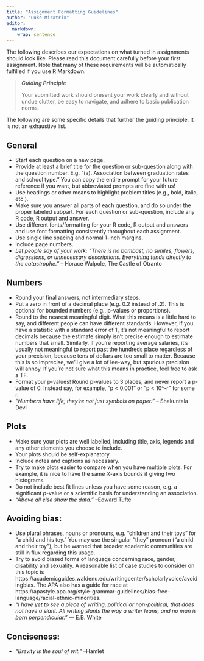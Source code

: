 ```yaml
---
title: "Assignment Formatting Guidelines"
author: "Luke Miratrix"
editor: 
  markdown: 
    wrap: sentence
---
```


The following describes our expectations on what turned in assignments should look like.
Please read this document carefully before your first assignment.
Note that many of these requirements will be automatically fulfilled if you use R Markdown.

> ***Guiding Principle***
>
> Your submitted work should present your work clearly and without undue clutter, be easy to navigate, and adhere to basic publication norms.

The following are some specific details that further the guiding principle.
It is not an exhaustive list.

## General

-   Start each question on a new page.
-   Provide at least a brief title for the question or sub-question along with the question number. E.g. "(a). Association between graduation rates and school type." You can copy the entire prompt for your future reference if you want, but abbreviated prompts are fine with us!
-   Use headings or other means to highlight problem titles (e.g., bold, italic, etc.).
-   Make sure you answer all parts of each question, and do so under the proper labeled subpart. For each question or sub-question, include any R code, R output and answer.
-   Use different fonts/formatting for your R code, R output and answers and use font formatting consistently throughout each assignment.
-   Use single line spacing and normal 1-inch margins.
-   Include page numbers.
-   *Let people say of your work: "There is no bombast, no similes, flowers, digressions, or unnecessary descriptions. Everything tends directly to the catastrophe."* -- Horace Walpole, The Castle of Otranto

## Numbers

-   Round your final answers, not intermediary steps.
-   Put a zero in front of a decimal place (e.g. 0.2 instead of .2). This is optional for bounded numbers (e.g., p-values or proportions).
-   Round to the nearest meaningful digit. What this means is a little hard to say, and different people can have different standards. However, if you have a statistic with a standard error of 1, it's not meaningful to report decimals because the estimate simply isn't precise enough to estimate numbers that small. Similarly, if you're reporting average salaries, it's usually not meaningful to report past the hundreds place regardless of your precision, because tens of dollars are too small to matter. Because this is so imprecise, we'll give a lot of lee-way, but spurious precision will annoy. If you're not sure what this means in practice, feel free to ask a TF.
-   Format your p-values! Round p-values to 3 places, and never report a p-value of 0. Instead say, for example, "p \< 0.001" or "p \< 10\^-r" for some r.
-   *"Numbers have life; they're not just symbols on paper."* -- Shakuntala Devi

## Plots

-   Make sure your plots are well labelled, including title, axis, legends and any other elements you choose to include.
-   Your plots should be self-explanatory.
-   Include notes and captions as necessary.
-   Try to make plots easier to compare when you have multiple plots. For example, it is nice to have the same $X$-axis bounds if giving two histograms.
-   Do not include best fit lines unless you have some reason, e.g. a significant $p$-value or a scientific basis for understanding an association.
-   *"Above all else show the data."* --Edward Tufte

## Avoiding bias:

-   Use plural phrases, nouns or pronouns, e.g. "children and their toys" for "a child and his toy." You may use the singular "they" pronoun ("a child and their toy"), but be warned that broader academic communities are still in flux regarding this usage.
-   Try to avoid biased forms of language concerning race, gender, disability and sexuality. A reasonable list of case studies to consider on this topic is https://academicguides.waldenu.edu/writingcenter/scholarlyvoice/avoidingbias. The APA also has a guide for race at https://apastyle.apa.org/style-grammar-guidelines/bias-free-language/racial-ethnic-minorities.
-   *"I have yet to see a piece of writing, political or non-political, that does not have a slant. All writing slants the way a writer leans, and no man is born perpendicular."* ― E.B. White

## Conciseness:

-   *"Brevity is the soul of wit."* --Hamlet
